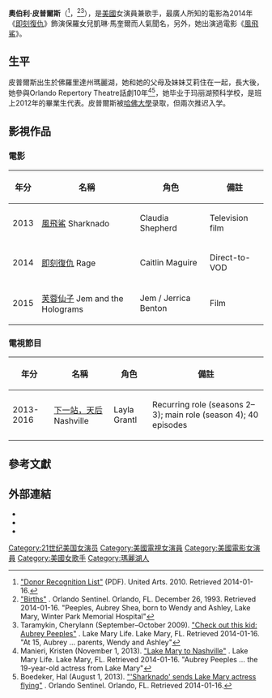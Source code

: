 {{Infobox person
| name             = 奧伯利·皮普爾斯
| 本名             = Aubrey Shea Peeples
| image            = Aubrey Shea Peeples.jpg
| caption          = 
| birth_name       =  
| birth_date       = {{Birth_date_and_age|1993|11|27}}
| birth_place      = [[美國|美國]][[佛羅里達州|佛羅里達州]][[瑪麗湖|瑪麗湖]]
| death_date       = 
| death_place      = 
| death_cause      = 
| body_discovered  = 
| resting_place    = 
| education        = 
| alma_mater       = 
| religion         = 
| hometown         = 
| residence        = 
| nationality      = {{USA}}
| other_names      = 
| occupation       = 演員、歌手
| years_active     = 2009年至今
| spouse           =
| domestic_partner = 
| children         = 
| parents          = 
| known_for        = 《即刻復仇》
| awards           = 
| 語言 = [[英語|英語]]
| signature        = 
| website          = 
| IMDb = 2874427
}}
'''奧伯利·皮普爾斯'''（{{lang-en|Aubrey Shea Peeples}}<ref>[http://www.unitedarts.cc/docs/UA%20Donor%20Recognition%20List%202010%20_WEB_.pdf "Donor Recognition List"]{{dead link|date=2017年12月 |bot=InternetArchiveBot |fix-attempted=yes }} (PDF). United Arts. 2010. Retrieved 2014-01-16.</ref>，{{bd|1993年|11月26日}}<ref>[http://articles.orlandosentinel.com/1993-12-26/news/9312230080_1_park-memorial-hospital-winter-seminole-hospital "Births"] {{Wayback|url=http://articles.orlandosentinel.com/1993-12-26/news/9312230080_1_park-memorial-hospital-winter-seminole-hospital |date=20150711014454 }}. Orlando Sentinel. Orlando, FL. December 26, 1993. Retrieved 2014-01-16. "Peeples, Aubrey Shea, born to Wendy and Ashley, Lake Mary, Winter Park Memorial Hospital"</ref><ref>Taramykin, Cherylann (September–October 2009). [http://www.bluetoad.com/publication/?i=21656&p=122 "Check out this kid: Aubrey Peeples"] {{Wayback|url=http://www.bluetoad.com/publication/?i=21656&p=122 |date=20150923192505 }}. Lake Mary Life. Lake Mary, FL. Retrieved 2014-01-16. "At 15, Aubrey … parents, Wendy and Ashley"</ref>），是[[美國|美國]]女演員兼歌手，最廣人所知的電影為2014年《[[即刻復仇|即刻復仇]]》飾演保羅女兒凱琳·馬奎爾而人氣聞名，另外，她出演過電影《[[風飛鯊|風飛鯊]]》。

==生平==
皮普爾斯出生於佛羅里達州瑪麗湖，她和她的父母及妹妹艾莉住在一起，長大後，她參與Orlando Repertory Theatre話劇10年<ref>Manieri, Kristen (November 1, 2013). [http://www.lakemarylife.com/articles/lake-mary-to-nashville/ "Lake Mary to Nashville"] {{Wayback|url=http://www.lakemarylife.com/articles/lake-mary-to-nashville/ |date=20150219183615 }}. Lake Mary Life. Lake Mary, FL. Retrieved 2014-01-16. "Aubrey Peeples … the 19-year-old actress from Lake Mary"</ref><ref>Boedeker, Hal (August 1, 2013). [http://www.orlandosentinel.com/entertainment/blogs/tv-guy/os-sharknado-sends-lake-mary-actress-flying-20130801,0,5669901.post "'Sharknado' sends Lake Mary actress flying"] {{Wayback|url=http://www.orlandosentinel.com/entertainment/blogs/tv-guy/os-sharknado-sends-lake-mary-actress-flying-20130801,0,5669901.post |date=20140225195653 }}. Orlando Sentinel. Orlando, FL. Retrieved 2014-01-16.</ref>，她毕业于玛丽湖预科学校，是班上2012年的畢業生代表。皮普爾斯被[[哈佛大學|哈佛大學]]录取，但兩次推迟入学。

==影視作品==
===電影===
{| class="wikitable"
|-
! 年分 !! 名稱 !! 角色!! 備註
|-
|2013||[[風飛鯊|風飛鯊]] Sharknado||Claudia Shepherd||Television film
|-
|2014||[[即刻復仇|即刻復仇]] Rage||Caitlin Maguire||Direct-to-VOD
|-
|2015||[[芙蓉仙子|芙蓉仙子]] Jem and the Holograms||Jem / Jerrica Benton||Film
|}

===電視節目===
{| class="wikitable"
|-
! 年分 !! 名稱 !! 角色!! 備註
|-
|2013-2016||[[下一站，天后|下一站，天后]] Nashville||Layla Grantl||Recurring role (seasons 2–3); main role (season 4); 40 episodes
|}

== 參考文獻 ==
{{reflist}}

== 外部連結 ==
*{{IMDb name|2874427}}
*{{Twitter|aubreypeeples}}
*{{Instagram|heypeeplesitsaubrey}}

{{Authority control}}
{{DEFAULTSORT:Peeples, Aubrey}}
[[Category:21世纪美国女演员|Category:21世纪美国女演员]]
[[Category:美國電視女演員|Category:美國電視女演員]]
[[Category:美國電影女演員|Category:美國電影女演員]]
[[Category:美國女歌手|Category:美國女歌手]]
[[Category:瑪麗湖人|Category:瑪麗湖人]]